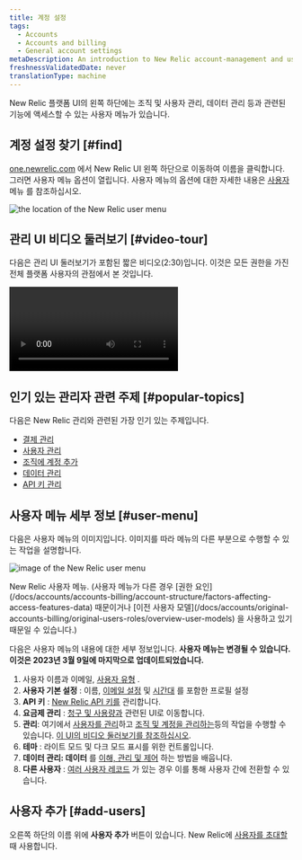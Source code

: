 ```yaml
---
title: 계정 설정
tags:
  - Accounts
  - Accounts and billing
  - General account settings
metaDescription: An introduction to New Relic account-management and user-management settings.
freshnessValidatedDate: never
translationType: machine
---
```




New Relic 플랫폼 UI의 왼쪽 하단에는 조직 및 사용자 관리, 데이터 관리 등과 관련된 기능에 액세스할 수 있는 사용자 메뉴가 있습니다.

## 계정 설정 찾기 [#find]

[one.newrelic.com](https://one.newrelic.com) 에서 New Relic UI 왼쪽 하단으로 이동하여 이름을 클릭합니다. 그러면 사용자 메뉴 옵션이 열립니다. 사용자 메뉴의 옵션에 대한 자세한 내용은 [사용자](#user-menu) 메뉴 를 참조하십시오.

<img
  title="the location of the New Relic user menu"
  alt="the location of the New Relic user menu"
  src={accountsUserMenuLocation}
/>

## 관리 UI 비디오 둘러보기 [#video-tour]

다음은 관리 UI 둘러보기가 포함된 짧은 비디오(2:30)입니다. 이것은 모든 권한을 가진 전체 플랫폼 사용자의 관점에서 본 것입니다.

<Video
  type="wistia"
  id="og6og234xc"
/>

## 인기 있는 관리자 관련 주제 [#popular-topics]

다음은 New Relic 관리와 관련된 가장 인기 있는 주제입니다.

* [결제 관리](/docs/accounts/accounts-billing/new-relic-one-pricing-billing/new-relic-one-pricing-billing#usage-ui)
* [사용자 관리](/docs/accounts/accounts-billing/new-relic-one-user-management/introduction-managing-users)
* [조직에 계정 추가](/docs/accounts/accounts-billing/account-structure/add-accounts)
* [데이터 관리](/docs/data-apis/manage-data/manage-your-data)
* [API 키 관리](/docs/apis/intro-apis/new-relic-api-keys)

## 사용자 메뉴 세부 정보 [#user-menu]

다음은 사용자 메뉴의 이미지입니다. 이미지를 따라 메뉴의 다른 부분으로 수행할 수 있는 작업을 설명합니다.

<img
  title="image of the New Relic user menu"
  alt="image of the New Relic user menu"
  src={accountsUserMenu}
/>

<figcaption>
  New Relic 사용자 메뉴. (사용자 메뉴가 다른 경우 [권한 요인](/docs/accounts/accounts-billing/account-structure/factors-affecting-access-features-data) 때문이거나 [이전 사용자 모델](/docs/accounts/original-accounts-billing/original-users-roles/overview-user-models) 을 사용하고 있기 때문일 수 있습니다.)
</figcaption>

다음은 사용자 메뉴의 내용에 대한 세부 정보입니다. **사용자 메뉴는 변경될 수 있습니다. 이것은 2023년 3월 9일에 마지막으로 업데이트되었습니다.**

1. 사용자 이름과 이메일, [사용자 유형](/docs/accounts/accounts-billing/new-relic-one-user-management/user-type) .
2. **사용자 기본 설정** : 이름, [이메일 설정](/docs/accounts/accounts/account-maintenance/account-email-settings/) 및 [시간대](/docs/accounts/accounts-billing/general-account-settings/default-time-zone-setting) 를 포함한 프로필 설정
3. **API 키** : [New Relic API 키를](/docs/apis/intro-apis/new-relic-api-keys) 관리합니다.
4. **요금제 관리** : [청구 및 사용량과](/docs/accounts/accounts-billing/new-relic-one-pricing-billing/new-relic-one-pricing-billing) 관련된 UI로 이동합니다.
5. **관리**: 여기에서 [사용자를 관리](/docs/accounts/accounts-billing/new-relic-one-user-management/user-management-ui-and-tasks#where)하고 [조직 및 계정을 관리하는](/docs/accounts/accounts-billing/account-structure/new-relic-account-structure)등의 작업을 수행할 수 있습니다. [이 UI의 비디오 둘러보기를 참조하십시오](#video-tour).
6. **테마** : 라이트 모드 및 다크 모드 표시를 위한 컨트롤입니다.
7. **데이터 관리: 데이터** 를 [이해, 관리 및 제어](/docs/data-apis/manage-data/manage-your-data) 하는 방법을 배웁니다.
8. **다른 사용자** : [여러 사용자 레코드](/docs/accounts/accounts-billing/account-setup/multiple-logins-found) 가 있는 경우 이를 통해 사용자 간에 전환할 수 있습니다.

## 사용자 추가 [#add-users]

오른쪽 하단의 이름 위에 **사용자 추가** 버튼이 있습니다. New Relic에 [사용자를 초대할](/docs/accounts/accounts-billing/new-relic-one-user-management/user-management-ui-and-tasks#add-users) 때 사용합니다.